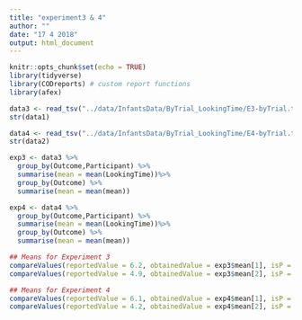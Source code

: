 ```yaml
---
title: "experiment3 & 4"
author: ""
date: "17 4 2018"
output: html_document
---
```


```r
knitr::opts_chunk$set(echo = TRUE)
library(tidyverse)
library(CODreports) # custom report functions
library(afex)
```


```r

data3 <- read_tsv("../data/InfantsData/ByTrial_LookingTime/E3-byTrial.txt")
str(data1)

data4 <- read_tsv("../data/InfantsData/ByTrial_LookingTime/E4-byTrial.txt")
str(data2)
```

```r
exp3 <- data3 %>%
  group_by(Outcome,Participant) %>%
  summarise(mean = mean(LookingTime))%>%
  group_by(Outcome) %>%
  summarise(mean = mean(mean))

exp4 <- data4 %>%
  group_by(Outcome,Participant) %>%
  summarise(mean = mean(LookingTime))%>%
  group_by(Outcome) %>%
  summarise(mean = mean(mean))

## Means for Experiment 3
compareValues(reportedValue = 6.2, obtainedValue = exp3$mean[1], isP = F)
compareValues(reportedValue = 4.9, obtainedValue = exp3$mean[2], isP = F)

## Means for Experiment 4
compareValues(reportedValue = 6.1, obtainedValue = exp4$mean[1], isP = F)
compareValues(reportedValue = 4.2, obtainedValue = exp4$mean[2], isP = F)
```
